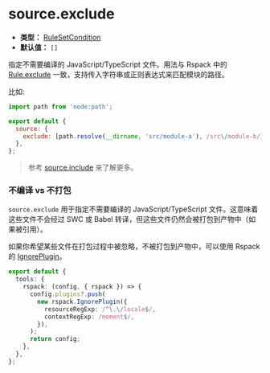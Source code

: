 # source.exclude

- **类型：** [RuleSetCondition](https://rspack.dev/zh/config/module#condition)
- **默认值：** `[]`

指定不需要编译的 JavaScript/TypeScript 文件。用法与 Rspack 中的 [Rule.exclude](https://rspack.dev/zh/config/module#ruleexclude) 一致，支持传入字符串或正则表达式来匹配模块的路径。

比如:

```js
import path from 'node:path';

export default {
  source: {
    exclude: [path.resolve(__dirname, 'src/module-a'), /src\/module-b/],
  },
};
```

> 参考 [source.include](/config/source/include) 来了解更多。

### 不编译 vs 不打包

`source.exclude` 用于指定不需要编译的 JavaScript/TypeScript 文件。这意味着这些文件不会经过 SWC 或 Babel 转译，但这些文件仍然会被打包到产物中（如果被引用）。

如果你希望某些文件在打包过程中被忽略，不被打包到产物中，可以使用 Rspack 的 [IgnorePlugin](https://rspack.dev/zh/plugins/webpack/ignore-plugin)。

```ts
export default {
  tools: {
    rspack: (config, { rspack }) => {
      config.plugins?.push(
        new rspack.IgnorePlugin({
          resourceRegExp: /^\.\/locale$/,
          contextRegExp: /moment$/,
        }),
      );
      return config;
    },
  },
};
```
